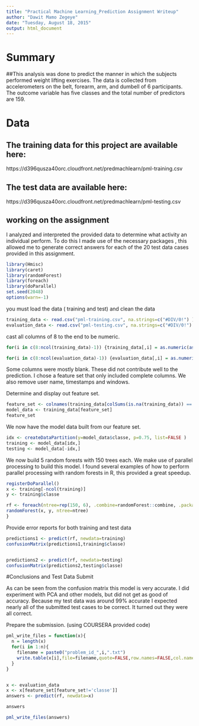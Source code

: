 ```yaml
---
title: "Practical Machine Learning_Prediction Assignment Writeup"
author: "Dawit Mamo Zegeye"
date: "Tuesday, August 18, 2015"
output: html_document
---
```


#  Summary

##This analysis was done to predict the manner in which the subjects performed weight lifting exercises. The data is collected from accelerometers on the belt, forearm, arm, and dumbell of 6 participants. The outcome variable has five classes and the total number of predictors are 159.

# Data 


## The training data for this project are available here: 

https://d396qusza40orc.cloudfront.net/predmachlearn/pml-training.csv

## The test data are available here: 

https://d396qusza40orc.cloudfront.net/predmachlearn/pml-testing.csv

## working on the assignment

 I analyzed  and interpreted the provided data to determine what activity an individual perform. To do this I made use of the necessary packages , this allowed me to generate correct answers for each of the 20 test data cases provided in this assignment. 
 
```r
library(Hmisc)
library(caret) 
library(randomForest)
library(foreach)
library(doParallel)
set.seed(2048)
options(warn=-1)
```

you must load the data ( training and test) and clean the data

```r
training_data <- read.csv("pml-training.csv", na.strings=c("#DIV/0!") )
evaluation_data <- read.csv("pml-testing.csv", na.strings=c("#DIV/0!") )

```

 cast all columns of  8 to the end to be numeric.

```r
for(i in c(8:ncol(training_data)-1)) {training_data[,i] = as.numeric(as.character(training_data[,i]))}

for(i in c(8:ncol(evaluation_data)-1)) {evaluation_data[,i] = as.numeric(as.character(evaluation_data[,i]))}

```


Some columns were mostly blank. These did not contribute well to the prediction. I chose a feature set that only included complete columns. We also remove user name, timestamps and windows.

Determine and display out feature set.


```r
feature_set <- colnames(training_data[colSums(is.na(training_data)) == 0])[-(1:7)]
model_data <- training_data[feature_set]
feature_set
```

We now have the model data built from our feature set.

```r
idx <- createDataPartition(y=model_data$classe, p=0.75, list=FALSE )
training <- model_data[idx,]
testing <- model_data[-idx,]
```

We now build 5 random forests with 150 trees each. We make use of parallel processing to build this model. I found several examples of how to perform parallel processing with random forests in R, this provided a great speedup.

```r
registerDoParallel()
x <- training[-ncol(training)]
y <- training$classe

rf <- foreach(ntree=rep(150, 6), .combine=randomForest::combine, .packages='randomForest') %dopar% {
randomForest(x, y, ntree=ntree) 
}
```

Provide error reports for both training and test data

```r
predictions1 <- predict(rf, newdata=training)
confusionMatrix(predictions1,training$classe)


predictions2 <- predict(rf, newdata=testing)
confusionMatrix(predictions2,testing$classe)

```

#Conclusions and Test Data Submit

As can be seen from the confusion matrix this model is very accurate. I did experiment with PCA and other models, but did not get as good of accuracy. Because my test data was around 99% accurate I expected nearly all of the submitted test cases to be correct. It turned out they were all correct.

Prepare the submission. (using COURSERA provided code)

```r
pml_write_files = function(x){
  n = length(x)
  for(i in 1:n){
    filename = paste0("problem_id_",i,".txt")
    write.table(x[i],file=filename,quote=FALSE,row.names=FALSE,col.names=FALSE)
  }
}


x <- evaluation_data
x <- x[feature_set[feature_set!='classe']]
answers <- predict(rf, newdata=x)

answers

pml_write_files(answers)

```


 
 
 
 
 
 
 